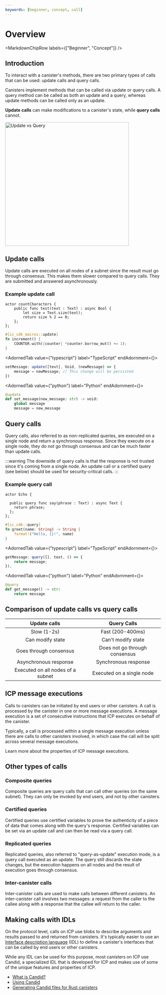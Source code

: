 ```yaml
---
keywords: [beginner, concept, call]
---
```



# Overview

<MarkdownChipRow labels={["Beginner", "Concept"]} />

## Introduction

To interact with a <Tooltip text="A smart contract on ICP.">canister's</Tooltip> methods, there are two primary types of calls that can be used: update calls and query calls.

Canisters implement methods that can be called via update or query calls. A query method can be called as both an update and a query, whereas update methods can be called only as an update.

**Update calls** can make modifications to a canister's state, while **query calls** cannot.

<div class="text--center">
<img src="/img/docs/update_vs_query.png" alt="Update vs Query" width="400"/>
</div>

## Update calls

Update calls are executed on all nodes of a <GlossaryTooltip>subnet</GlossaryTooltip> since the result must go through consensus. This makes them slower compared to query calls. They are submitted and answered asynchronously.

### Example update call

<AdornedTabs groupId="language">
<TabItem value="motoko" label="Motoko" default>

```motoko
actor countCharacters {
    public func test(text : Text) : async Bool {
        let size = Text.size(text);
        return size % 2 == 0;
    };
};
```

</TabItem>

<TabItem value="rust" label="Rust">

```rust
#[ic_cdk_macros::update]
fn increment() {
    COUNTER.with(|counter| *counter.borrow_mut() += 1);
}
```

</TabItem>

<AdornedTab value={"typescript"} label="TypeScript" endAdornment={<BetaChip />}>

```typescript
setMessage: update([text], Void, (newMessage) => {
    message = newMessage; // This change will be persisted
})
```

</AdornedTab>

<AdornedTab value={"python"} label="Python" endAdornment={<BetaChip />}>

```python
@update
def set_message(new_message: str) -> void:
    global message
    message = new_message
```

</AdornedTab>

</AdornedTabs>

## Query calls

Query calls, also referred to as non-replicated queries, are executed on a single node and return a synchronous response. Since they execute on a single node, they do not go through consensus and can be much faster than update calls.

:::warning
The downside of query calls is that the response is not trusted since it's coming from a single node. An update call or a certified query (see below) should be used for security-critical calls.
:::

### Example query call

<AdornedTabs groupId="language">
<TabItem value="motoko" label="Motoko" default>

```motoko
actor Echo {

  public query func say(phrase : Text) : async Text {
    return phrase;
  };
};
```


</TabItem>

<TabItem value="rust" label="Rust">

```rust
#[ic_cdk::query]
fn greet(name: String) -> String {
    format!("Hello, {}!", name)
}
```

</TabItem>

<AdornedTab value={"typescript"} label="TypeScript" endAdornment={<BetaChip />}>

```typescript
getMessage: query([], text, () => {
    return message;
}),
```

</AdornedTab>

<AdornedTab value={"python"} label="Python" endAdornment={<BetaChip />}>

```python
@query
def get_message() -> str:
    return message
```

</AdornedTab>
</AdornedTabs>

## Comparison of update calls vs query calls

| Update calls | Query Calls |
| :----------: | :------: |
| Slow (1-2s) | Fast (200-400ms) |
| Can modify state | Can't modify state |
| Goes through consensus | Does not go through consensus |
| Asynchronous response | Synchronous response |
| Executed on all nodes of a subnet | Executed on a single node |


## ICP message executions

Calls to canisters can be initiated by end users or other canisters. A call is processed by the canister in one or more message executions. A message execution is a set of consecutive instructions that ICP executes on behalf of the canister.

Typically, a call is processed within a single message execution unless there are calls to other canisters involved, in which case the call will be split across several message executions.

Learn more about the properties of ICP message executions.

## Other types of calls

### Composite queries

Composite queries are query calls that can call other queries (on the same <GlossaryTooltip>subnet</GlossaryTooltip>). They can only be invoked by end users, and not by other canisters.

### Certified queries

Certified queries use certified variables to prove the authenticity of a piece of data that comes along with the query's response. Certified variables can be set via an update call and can then be read via a query call.

### Replicated queries

Replicated queries, also referred to "query-as-update" execution mode, is a query call executed as an update. The query still discards the state changes, but the execution happens on all nodes and the result of execution goes through consensus.

### Inter-canister calls

Inter-canister calls are used to make calls between different canisters. An inter-canister call involves two messages: a request from the caller to the callee along with a response that the callee will return to the caller.

## Making calls with IDLs

On the protocol level, calls on ICP use blobs to describe arguments and results passed to and returned from canisters. It's typically easier to use an [Interface description language](https://en.wikipedia.org/wiki/Interface_description_language) (IDL) to define a canister's interfaces that can be called by end users or other canisters.

While any IDL can be used for this purpose, most canisters on ICP use Candid, a specialized IDL that is developed for ICP and makes use of some of the unique features and properties of ICP.
- [What is Candid?](https://internetcomputer.org/docs/current/developer-docs/backend/candid/candid-concepts)
- [Using Candid](https://internetcomputer.org/docs/current/developer-docs/backend/candid/candid-howto)
- [Generating Candid files for Rust canisters](https://internetcomputer.org/docs/current/developer-docs/backend/candid/generating-candid)
